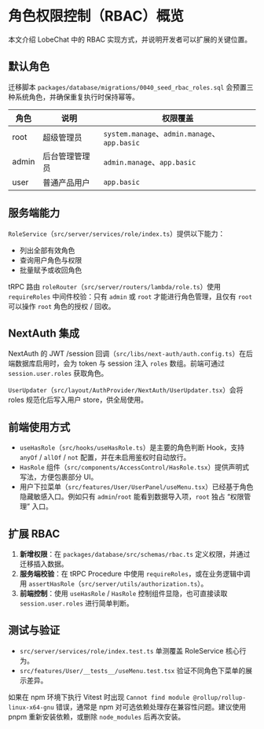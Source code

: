 # 角色权限控制（RBAC）概览

本文介绍 LobeChat 中的 RBAC 实现方式，并说明开发者可以扩展的关键位置。

## 默认角色

迁移脚本 `packages/database/migrations/0040_seed_rbac_roles.sql` 会预置三种系统角色，并确保重复执行时保持幂等。

| 角色    | 说明      | 权限覆盖                                       |
| ----- | ------- | ------------------------------------------ |
| root  | 超级管理员   | `system.manage`、`admin.manage`、`app.basic` |
| admin | 后台管理管理员 | `admin.manage`、`app.basic`                 |
| user  | 普通产品用户  | `app.basic`                                |

## 服务端能力

`RoleService`（`src/server/services/role/index.ts`）提供以下能力：

- 列出全部有效角色
- 查询用户角色与权限
- 批量赋予或收回角色

tRPC 路由 `roleRouter`（`src/server/routers/lambda/role.ts`）使用 `requireRoles` 中间件校验：只有 `admin` 或 `root` 才能进行角色管理，且仅有 `root` 可以操作 `root` 角色的授权 / 回收。

## NextAuth 集成

NextAuth 的 JWT /session 回调（`src/libs/next-auth/auth.config.ts`）在后端数据库启用时，会为 token 与 session 注入 `roles` 数组。前端可通过 `session.user.roles` 获取角色。

`UserUpdater`（`src/layout/AuthProvider/NextAuth/UserUpdater.tsx`）会将 roles 规范化后写入用户 store，供全局使用。

## 前端使用方式

- `useHasRole`（`src/hooks/useHasRole.ts`）是主要的角色判断 Hook，支持 `anyOf` / `allOf` / `not` 配置，并在未启用鉴权时自动放行。
- `HasRole` 组件（`src/components/AccessControl/HasRole.tsx`）提供声明式写法，方便包裹部分 UI。
- 用户下拉菜单（`src/features/User/UserPanel/useMenu.tsx`）已经基于角色隐藏敏感入口。例如只有 `admin`/`root` 能看到数据导入项，`root` 独占 “权限管理” 入口。

## 扩展 RBAC

1. **新增权限**：在 `packages/database/src/schemas/rbac.ts` 定义权限，并通过迁移插入数据。
2. **服务端校验**：在 tRPC Procedure 中使用 `requireRoles`，或在业务逻辑中调用 `assertHasRole`（`src/server/utils/authorization.ts`）。
3. **前端控制**：使用 `useHasRole` / `HasRole` 控制组件显隐，也可直接读取 `session.user.roles` 进行简单判断。

## 测试与验证

- `src/server/services/role/index.test.ts` 单测覆盖 RoleService 核心行为。
- `src/features/User/__tests__/useMenu.test.tsx` 验证不同角色下菜单的展示差异。

如果在 npm 环境下执行 Vitest 时出现 `Cannot find module @rollup/rollup-linux-x64-gnu` 错误，通常是 npm 对可选依赖处理存在兼容性问题。建议使用 pnpm 重新安装依赖，或删除 `node_modules` 后再次安装。
